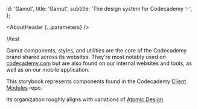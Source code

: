 

  id: 'Gamut',
  title: 'Gamut',
  subtitle: 'The design system for Codecademy ✨',
};

<Meta title="Gamut" />

<AboutHeader {...parameters} />

//test

Gamut components, styles, and utilities are the core of the Codecademy brand shared across its websites.
They're most notably used on [codecademy.com](https://codecademy.com) but are also found on our internal websites and tools, as well as on our mobile application.

This storybook represents components found in the Codecademy [Client Modules](https://github.com/Codecademy/gamut) repo.

Its organization roughly aligns with variations of [Atomic Design](https://bradfrost.com/blog/post/atomic-web-design/).
